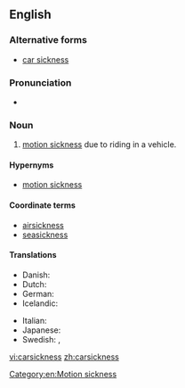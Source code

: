 ==English==

===Alternative forms===
* [[car sickness]]

===Pronunciation===
* {{a|UK}} {{IPA|/ˈkɑː(ɹ)ˌsɪk.nəs/}}

===Noun===
{{en-noun|-}}

# [[motion sickness]] due to riding in a vehicle.

====Hypernyms====
* [[motion sickness]]

====Coordinate terms====
* [[airsickness]]
* [[seasickness]]

====Translations====
{{trans-top|motion sickness due to riding in a vehicle}}
* Danish: {{t|da|køresyge}}
* Dutch: {{t|nl|wagenziekte|f}}
* German: {{t|de|Reisekrankheit|f}}
* Icelandic: {{t|is|bílveiki|f}}
{{trans-mid}}
* Italian: {{t-|it|mal d'auto|m}}
* Japanese: {{t|ja|車酔い|tr=kuruma-yoi}}
* Swedish: {{t|sv|åksjuka}}, {{t|sv|rörelsesjuka}}
{{trans-bottom}}

[[Category:en:Motion sickness]]

[[vi:carsickness]]
[[zh:carsickness]]